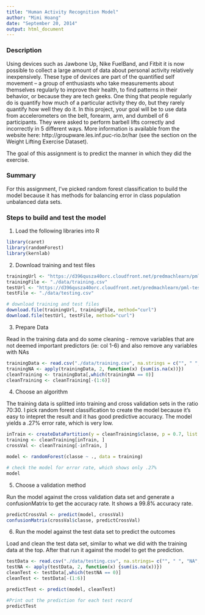 ```yaml
---
title: "Human Activity Recognition Model"
author: "Mimi Hoang"
date: "September 20, 2014"
output: html_document
---
```


### Description

Using devices such as Jawbone Up, Nike FuelBand, and Fitbit it is now possible to collect a large amount of data about personal activity relatively inexpensively. These type of devices are part of the quantified self movement – a group of enthusiasts who take measurements about themselves regularly to improve their health, to find patterns in their behavior, or because they are tech geeks. One thing that people regularly do is quantify how much of a particular activity they do, but they rarely quantify how well they do it. In this project, your goal will be to use data from accelerometers on the belt, forearm, arm, and dumbell of 6 participants. They were asked to perform barbell lifts correctly and incorrectly in 5 different ways. More information is available from the website here: http://groupware.les.inf.puc-rio.br/har (see the section on the Weight Lifting Exercise Dataset).

The goal of this assignment is to predict the manner in which they did the exercise.


### Summary

For this assignment, I've picked random forest classification to build the model because it has methods for balancing error in class population unbalanced data sets. 

### Steps to build and test the model

1. Load the following libraries into R
```r
library(caret)
library(randomForest)
library(kernlab)
```

2. Download training and test files
```r
trainingUrl <- "https://d396qusza40orc.cloudfront.net/predmachlearn/pml-training.csv"
trainingFile <- "./data/training.csv"
testUrl <- "https://d396qusza40orc.cloudfront.net/predmachlearn/pml-testing.csv"
testFile <- "./data/testing.csv"

# download training and test files
download.file(trainingUrl, trainingFile, method="curl")
download.file(testUrl, testFile, method="curl")
```
3. Prepare Data

Read in the training data and do some cleaning - remove variables that are not deemed important predictors (ie: col 1-6) and also remove any variables with NAs

```r
trainingData <- read.csv("./data/training.csv", na.strings = c("", " ", "NA", "NULL"))
trainingNA <- apply(trainingData, 2, function(x) {sum(is.na(x))})
cleanTraining <- trainingData[,which(trainingNA == 0)]
cleanTraining <- cleanTraining[-(1:6)]

```
4. Choose an algorithm

The training data is splitted into training and cross validation sets in the ratio 70:30. I pick random forest classification to create the model because it's easy to intepret the result and it has good predictive accuracy. The model yields a .27% error rate, which is very low.

```r
inTrain <- createDataPartition(y = cleanTraining$classe, p = 0.7, list = FALSE)
training <- cleanTraining[inTrain, ]
crossVal <- cleanTraining[-inTrain, ]

model <- randomForest(classe ~ ., data = training)

# check the model for error rate, which shows only .27%
model
```
5. Choose a validation method

Run the model against the cross validation data set and generate a confusionMatrix to get the accuracy rate. It shows a 99.8% accuracy rate. 
```r
predictCrossVal <- predict(model, crossVal)
confusionMatrix(crossVal$classe, predictCrossVal)
```
6. Run the model against the test data set to predict the outcomes

Load and clean the test data set, similar to what we did with the training data at the top. After that run it against the model to get the prediction. 

```r
testData <- read.csv("./data/testing.csv", na.strings= c("", " ", "NA", "NULL"))
testNA <- apply(testData, 2, function(x) {sum(is.na(x))})
cleanTest <- testData[,which(testNA == 0)]
cleanTest <- testData[-(1:6)]

predictTest <- predict(model, cleanTest)

#Print out the prediction for each test record
predictTest

```

